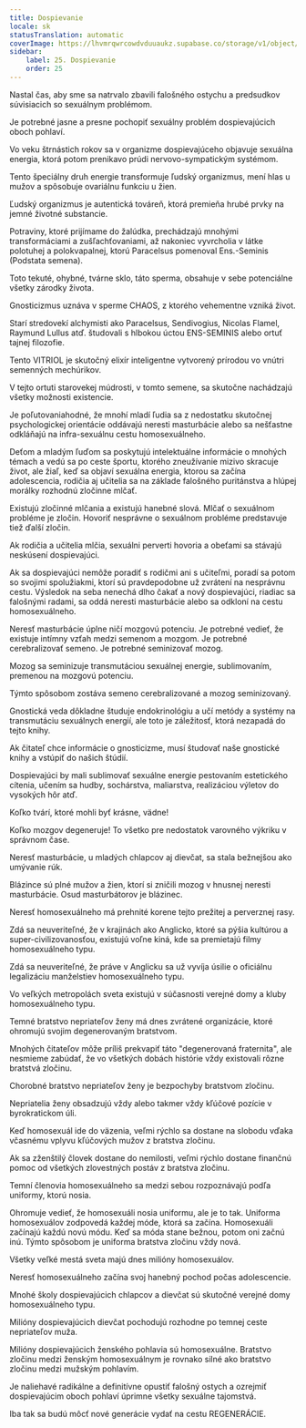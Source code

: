 ```yaml
---
title: Dospievanie
locale: sk
statusTranslation: automatic
coverImage: https://lhvmrqwrcowdvduuaukz.supabase.co/storage/v1/object/public/strapi-uploads/small_cover-educacion-fundamental.webp-2d51a7828a2b1309555be27f7e2a61a0.webp
sidebar:
    label: 25. Dospievanie
    order: 25
---
```

Nastal čas, aby sme sa natrvalo zbavili falošného ostychu a predsudkov súvisiacich so sexuálnym problémom.

Je potrebné jasne a presne pochopiť sexuálny problém dospievajúcich oboch pohlaví.

Vo veku štrnástich rokov sa v organizme dospievajúceho objavuje sexuálna energia, ktorá potom prenikavo prúdi nervovo-sympatickým systémom.

Tento špeciálny druh energie transformuje ľudský organizmus, mení hlas u mužov a spôsobuje ovariálnu funkciu u žien.

Ľudský organizmus je autentická továreň, ktorá premieňa hrubé prvky na jemné životné substancie.

Potraviny, ktoré prijímame do žalúdka, prechádzajú mnohými transformáciami a zušľachťovaniami, až nakoniec vyvrcholia v látke polotuhej a polokvapalnej, ktorú Paracelsus pomenoval Ens.-Seminis (Podstata semena).

Toto tekuté, ohybné, tvárne sklo, táto sperma, obsahuje v sebe potenciálne všetky zárodky života.

Gnosticizmus uznáva v sperme CHAOS, z ktorého vehementne vzniká život.

Starí stredovekí alchymisti ako Paracelsus, Sendivogius, Nicolas Flamel, Raymund Lullus atď. študovali s hlbokou úctou ENS-SEMINIS alebo ortuť tajnej filozofie.

Tento VITRIOL je skutočný elixír inteligentne vytvorený prírodou vo vnútri semenných mechúrikov.

V tejto ortuti starovekej múdrosti, v tomto semene, sa skutočne nachádzajú všetky možnosti existencie.

Je poľutovaniahodné, že mnohí mladí ľudia sa z nedostatku skutočnej psychologickej orientácie oddávajú neresti masturbácie alebo sa nešťastne odkláňajú na infra-sexuálnu cestu homosexuálneho.

Deťom a mladým ľuďom sa poskytujú intelektuálne informácie o mnohých témach a vedú sa po ceste športu, ktorého zneužívanie mizivo skracuje život, ale žiaľ, keď sa objaví sexuálna energia, ktorou sa začína adolescencia, rodičia aj učitelia sa na základe falošného puritánstva a hlúpej morálky rozhodnú zločinne mlčať.

Existujú zločinné mlčania a existujú hanebné slová. Mlčať o sexuálnom probléme je zločin. Hovoriť nesprávne o sexuálnom probléme predstavuje tiež ďalší zločin.

Ak rodičia a učitelia mlčia, sexuálni perverti hovoria a obeťami sa stávajú neskúsení dospievajúci.

Ak sa dospievajúci nemôže poradiť s rodičmi ani s učiteľmi, poradí sa potom so svojimi spolužiakmi, ktorí sú pravdepodobne už zvrátení na nesprávnu cestu. Výsledok na seba nenechá dlho čakať a nový dospievajúci, riadiac sa falošnými radami, sa oddá neresti masturbácie alebo sa odkloní na cestu homosexuálneho.

Neresť masturbácie úplne ničí mozgovú potenciu. Je potrebné vedieť, že existuje intímny vzťah medzi semenom a mozgom. Je potrebné cerebralizovať semeno. Je potrebné seminizovať mozog.

Mozog sa seminizuje transmutáciou sexuálnej energie, sublimovaním, premenou na mozgovú potenciu.

Týmto spôsobom zostáva semeno cerebralizované a mozog seminizovaný.

Gnostická veda dôkladne študuje endokrinológiu a učí metódy a systémy na transmutáciu sexuálnych energií, ale toto je záležitosť, ktorá nezapadá do tejto knihy.

Ak čitateľ chce informácie o gnosticizme, musí študovať naše gnostické knihy a vstúpiť do našich štúdií.

Dospievajúci by mali sublimovať sexuálne energie pestovaním estetického cítenia, učením sa hudby, sochárstva, maliarstva, realizáciou výletov do vysokých hôr atď.

Koľko tvárí, ktoré mohli byť krásne, vädne!

Koľko mozgov degeneruje! To všetko pre nedostatok varovného výkriku v správnom čase.

Neresť masturbácie, u mladých chlapcov aj dievčat, sa stala bežnejšou ako umývanie rúk.

Blázince sú plné mužov a žien, ktorí si zničili mozog v hnusnej neresti masturbácie. Osud masturbátorov je blázinec.

Neresť homosexuálneho má prehnité korene tejto prežitej a perverznej rasy.

Zdá sa neuveriteľné, že v krajinách ako Anglicko, ktoré sa pýšia kultúrou a super-civilizovanosťou, existujú voľne kiná, kde sa premietajú filmy homosexuálneho typu.

Zdá sa neuveriteľné, že práve v Anglicku sa už vyvíja úsilie o oficiálnu legalizáciu manželstiev homosexuálneho typu.

Vo veľkých metropolách sveta existujú v súčasnosti verejné domy a kluby homosexuálneho typu.

Temné bratstvo nepriateľov ženy má dnes zvrátené organizácie, ktoré ohromujú svojim degenerovaným bratstvom.

Mnohých čitateľov môže príliš prekvapiť táto "degenerovaná fraternita", ale nesmieme zabúdať, že vo všetkých dobách histórie vždy existovali rôzne bratstvá zločinu.

Chorobné bratstvo nepriateľov ženy je bezpochyby bratstvom zločinu.

Nepriatelia ženy obsadzujú vždy alebo takmer vždy kľúčové pozície v byrokratickom úli.

Keď homosexuál ide do väzenia, veľmi rýchlo sa dostane na slobodu vďaka včasnému vplyvu kľúčových mužov z bratstva zločinu.

Ak sa zženštilý človek dostane do nemilosti, veľmi rýchlo dostane finančnú pomoc od všetkých zlovestných postáv z bratstva zločinu.

Temní členovia homosexuálneho sa medzi sebou rozpoznávajú podľa uniformy, ktorú nosia.

Ohromuje vedieť, že homosexuáli nosia uniformu, ale je to tak. Uniforma homosexuálov zodpovedá každej móde, ktorá sa začína. Homosexuáli začínajú každú novú módu. Keď sa móda stane bežnou, potom oni začnú inú. Týmto spôsobom je uniforma bratstva zločinu vždy nová.

Všetky veľké mestá sveta majú dnes milióny homosexuálov.

Neresť homosexuálneho začína svoj hanebný pochod počas adolescencie.

Mnohé školy dospievajúcich chlapcov a dievčat sú skutočné verejné domy homosexuálneho typu.

Milióny dospievajúcich dievčat pochodujú rozhodne po temnej ceste nepriateľov muža.

Milióny dospievajúcich ženského pohlavia sú homosexuálne. Bratstvo zločinu medzi ženským homosexuálnym je rovnako silné ako bratstvo zločinu medzi mužským pohlavím.

Je naliehavé radikálne a definitívne opustiť falošný ostych a ozrejmiť dospievajúcim oboch pohlaví úprimne všetky sexuálne tajomstvá.

Iba tak sa budú môcť nové generácie vydať na cestu REGENERÁCIE.

